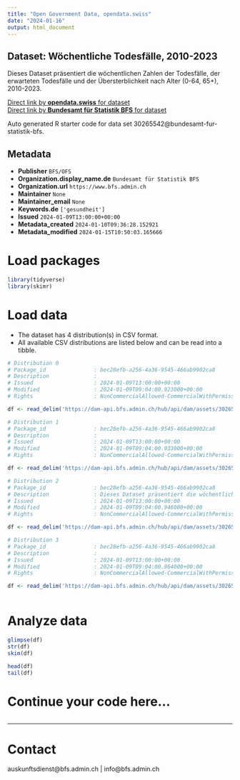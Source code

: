 ```yaml
---
title: "Open Government Data, opendata.swiss"
date: "2024-01-16"
output: html_document
---
```


## Dataset: Wöchentliche Todesfälle, 2010-2023

Dieses Dataset präsentiert die wöchentlichen Zahlen der Todesfälle, der erwarteten Todesfälle und der Übersterblichkeit nach Alter (0-64, 65+), 2010-2023.

[Direct link by **opendata.swiss** for dataset](https://opendata.swiss/de/dataset/wochentliche-todesfalle-2010-20231)<br>
[Direct link by **Bundesamt für Statistik BFS** for dataset](https://www.bfs.admin.ch/asset/de/ts-d-14.03.04.03-wr)

Auto generated R starter code for data set 30265542@bundesamt-fur-statistik-bfs.

## Metadata

- **Publisher** `BFS/OFS`
- **Organization.display_name.de** `Bundesamt für Statistik BFS`
- **Organization.url** `https://www.bfs.admin.ch`
- **Maintainer** `None`
- **Maintainer_email** `None`
- **Keywords.de** `['gesundheit']`
- **Issued** `2024-01-09T13:00:00+00:00`
- **Metadata_created** `2024-01-10T09:36:28.152921`
- **Metadata_modified** `2024-01-15T10:50:03.165666`


# Load packages

```r

library(tidyverse)
library(skimr)

```

# Load data

-   The dataset has 4 distribution(s) in CSV format.
-   All available CSV distributions are listed below and can be read into a tibble.

```r

# Distribution 0
# Package_id               : bec28efb-a256-4a36-9545-466ab9902ca8
# Description              : 
# Issued                   : 2024-01-09T13:00:00+00:00
# Modified                 : 2024-01-09T09:04:00.923000+00:00
# Rights                   : NonCommercialAllowed-CommercialWithPermission-ReferenceRequired

df <- read_delim('https://dam-api.bfs.admin.ch/hub/api/dam/assets/30265558/master')

# Distribution 1
# Package_id               : bec28efb-a256-4a36-9545-466ab9902ca8
# Description              : 
# Issued                   : 2024-01-09T13:00:00+00:00
# Modified                 : 2024-01-09T09:04:00.933000+00:00
# Rights                   : NonCommercialAllowed-CommercialWithPermission-ReferenceRequired

df <- read_delim('https://dam-api.bfs.admin.ch/hub/api/dam/assets/30265568/master')

# Distribution 2
# Package_id               : bec28efb-a256-4a36-9545-466ab9902ca8
# Description              : Dieses Dataset präsentiert die wöchentlichen Zahlen der Todesfälle, der erwarteten Todesfälle und der Übersterblichkeit nach Alter (0-64, 65+), 2010-2023.
# Issued                   : 2024-01-09T13:00:00+00:00
# Modified                 : 2024-01-09T09:04:00.946000+00:00
# Rights                   : NonCommercialAllowed-CommercialWithPermission-ReferenceRequired

df <- read_delim('https://dam-api.bfs.admin.ch/hub/api/dam/assets/30265564/master')

# Distribution 3
# Package_id               : bec28efb-a256-4a36-9545-466ab9902ca8
# Description              : 
# Issued                   : 2024-01-09T13:00:00+00:00
# Modified                 : 2024-01-09T09:04:00.964000+00:00
# Rights                   : NonCommercialAllowed-CommercialWithPermission-ReferenceRequired

df <- read_delim('https://dam-api.bfs.admin.ch/hub/api/dam/assets/30265552/master')



```

# Analyze data

```r

glimpse(df)
str(df)
skim(df)

head(df)
tail(df)

```

# Continue your code here...

```r

```

------------------------------------------------------------------------

# Contact

auskunftsdienst@bfs.admin.ch | info@bfs.admin.ch
